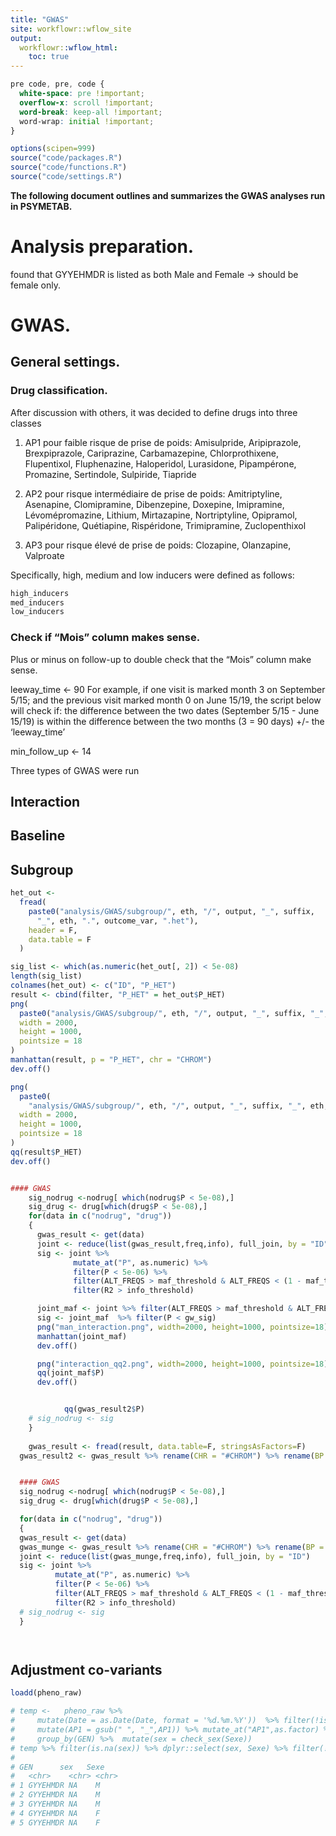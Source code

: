 ```yaml
---
title: "GWAS"
site: workflowr::wflow_site
output:
  workflowr::wflow_html:
    toc: true
---
```


```css
pre code, pre, code {
  white-space: pre !important;
  overflow-x: scroll !important;
  word-break: keep-all !important;
  word-wrap: initial !important;
}
```

```r
options(scipen=999)
source("code/packages.R")
source("code/functions.R")
source("code/settings.R")
```

**The following document outlines and summarizes the GWAS analyses run in PSYMETAB.**

# Analysis preparation.


found that GYYEHMDR is listed as both Male and Female -> should be female only.



# GWAS. 

## General settings. 

### Drug classification. 

After discussion with others, it was decided to define drugs into three classes

1. AP1 pour faible risque de prise de poids:
Amisulpride, Aripiprazole, Brexpiprazole, Cariprazine, Carbamazepine, Chlorprothixene, Flupentixol, Fluphenazine, Haloperidol, Lurasidone,
Pipampérone, Promazine, Sertindole, Sulpiride, Tiapride

2. AP2 pour risque intermédiaire de prise de poids:
Amitriptyline, Asenapine, Clomipramine, Dibenzepine, Doxepine, Imipramine, Lévomépromazine, Lithium, Mirtazapine,
Nortriptyline, Opipramol, Palipéridone, Quétiapine, Rispéridone, Trimipramine,  Zuclopenthixol

3. AP3 pour risque élevé de prise de poids:
Clozapine, Olanzapine, Valproate


Specifically, high, medium and low inducers were defined as follows: 

```r

high_inducers
med_inducers
low_inducers
```

### Check if "Mois" column makes sense.

Plus or minus on follow-up to double check that the "Mois" column make sense.

leeway_time <- 90 
For example, if one visit is marked month 3 on September 5/15; and the previous visit marked month 0 on June 15/19, the script below will check if:
the difference between the two dates (September 5/15 - June 15/19) is within the difference between the two months (3 = 90 days) +/- the 'leeway_time'

min_follow_up <- 14

Three types of GWAS were run


## Interaction

## Baseline

## Subgroup 

```r
het_out <-
  fread(
    paste0("analysis/GWAS/subgroup/", eth, "/", output, "_", suffix,
      "_", eth, ".", outcome_var, ".het"),
    header = F,
    data.table = F
  )

sig_list <- which(as.numeric(het_out[, 2]) < 5e-08)
length(sig_list)
colnames(het_out) <- c("ID", "P_HET")
result <- cbind(filter, "P_HET" = het_out$P_HET)
png(
  paste0("analysis/GWAS/subgroup/", eth, "/", output, "_", suffix, "_", eth, ".", outcome_var, ".het.manhattan.png"),
  width = 2000,
  height = 1000,
  pointsize = 18
)
manhattan(result, p = "P_HET", chr = "CHROM")
dev.off()

png(
  paste0(
    "analysis/GWAS/subgroup/", eth, "/", output, "_", suffix, "_", eth, ".", outcome_var, ".het.qq.png"),
  width = 2000,
  height = 1000,
  pointsize = 18
)
qq(result$P_HET)
dev.off()


#### GWAS
    sig_nodrug <-nodrug[ which(nodrug$P < 5e-08),]
    sig_drug <- drug[which(drug$P < 5e-08),]
    for(data in c("nodrug", "drug"))
    {
      gwas_result <- get(data)
      joint <- reduce(list(gwas_result,freq,info), full_join, by = "ID")
      sig <- joint %>%
              mutate_at("P", as.numeric) %>%
              filter(P < 5e-06) %>%
              filter(ALT_FREQS > maf_threshold & ALT_FREQS < (1 - maf_threshold)) %>%
              filter(R2 > info_threshold)

      joint_maf <- joint %>% filter(ALT_FREQS > maf_threshold & ALT_FREQS < (1- maf_threshold))%>% mutate_at("P", as.numeric)
      sig <- joint_maf  %>% filter(P < gw_sig)
      png("man_interaction.png", width=2000, height=1000, pointsize=18)
      manhattan(joint_maf)
      dev.off()

      png("interaction_qq2.png", width=2000, height=1000, pointsize=18)
      qq(joint_maf$P)
      dev.off()


            qq(gwas_result2$P)
    # sig_nodrug <- sig
    }
    
    gwas_result <- fread(result, data.table=F, stringsAsFactors=F)
  gwas_result2 <- gwas_result %>% rename(CHR = "#CHROM") %>% rename(BP = POS) %>% filter(!is.na(P))


  #### GWAS
  sig_nodrug <-nodrug[ which(nodrug$P < 5e-08),]
  sig_drug <- drug[which(drug$P < 5e-08),]

  for(data in c("nodrug", "drug"))
  {
  gwas_result <- get(data)
  gwas_munge <- gwas_result %>% rename(CHR = "#CHROM") %>% rename(BP = POS) %>% filter(!is.na(P))
  joint <- reduce(list(gwas_munge,freq,info), full_join, by = "ID")
  sig <- joint %>%
          mutate_at("P", as.numeric) %>%
          filter(P < 5e-06) %>%
          filter(ALT_FREQS > maf_threshold & ALT_FREQS < (1 - maf_threshold)) %>%
          filter(R2 > info_threshold)
  # sig_nodrug <- sig
  }




```


## Adjustment co-variants 



```r

loadd(pheno_raw)

# temp <-   pheno_raw %>%
#     mutate(Date = as.Date(Date, format = '%d.%m.%Y'))  %>% filter(!is.na(Date)) %>% arrange(Date)  %>%
#     mutate(AP1 = gsub(" ", "_",AP1)) %>% mutate_at("AP1",as.factor) %>% mutate(AP1 = gsub("_.*$","", AP1)) %>% mutate(AP1 = na_if(AP1, "")) %>%## merge retard/depot with original
#     group_by(GEN) %>%  mutate(sex = check_sex(Sexe))
# temp %>% filter(is.na(sex)) %>% dplyr::select(sex, Sexe) %>% filter(!is.na(Sexe))
#
# GEN      sex   Sexe
#   <chr>    <chr> <chr>
# 1 GYYEHMDR NA    M
# 2 GYYEHMDR NA    M
# 3 GYYEHMDR NA    M
# 4 GYYEHMDR NA    F
# 5 GYYEHMDR NA    F
```